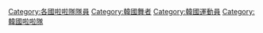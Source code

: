 [[Category:各國啦啦隊隊員|Category:各國啦啦隊隊員]]
[[Category:韓國舞者|Category:韓國舞者]]
[[Category:韓國運動員|Category:韓國運動員]]
[[Category:韓國啦啦隊|Category:韓國啦啦隊]]